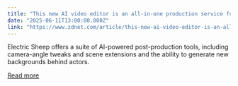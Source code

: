 ```yaml
---
title: "This new AI video editor is an all-in-one production service for filmmakers - how to try it"
date: "2025-06-11T13:00:00.000Z"
link: "https://www.zdnet.com/article/this-new-ai-video-editor-is-an-all-in-one-production-service-for-filmmakers-how-to-try-it/"
---
```


Electric Sheep offers a suite of AI-powered post-production tools, including camera-angle tweaks and scene extensions and the ability to generate new backgrounds behind actors.

[Read more](https://www.zdnet.com/article/this-new-ai-video-editor-is-an-all-in-one-production-service-for-filmmakers-how-to-try-it/)
